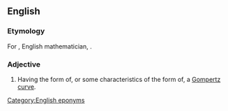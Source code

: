 ==English==

===Etymology===
For {{w|Benjamin Gompertz}}, English mathematician, {{suffix|en||ian}}.

===Adjective===
{{en-adj|-}}

# {{lb|en|mathematics}} Having the form of, or some characteristics of the form of, a [[Gompertz curve]].

[[Category:English eponyms]]